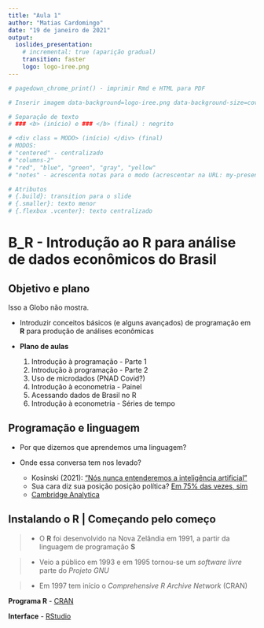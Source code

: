 ---
title: "Aula 1"
author: "Matias Cardomingo"
date: "19 de janeiro de 2021"
output: 
  ioslides_presentation:
    # incremental: true (aparição gradual)
    transition: faster
    logo: logo-iree.png
---

```{r, include=FALSE}
# pagedown_chrome_print() - imprimir Rmd e HTML para PDF

# Inserir imagem data-background=logo-iree.png data-background-size=cover

# Separação de texto
# ### <b> (início) e ### </b> (final) : negrito

# <div class = MODO> (início) </div> (final)
# MODOS:
# "centered" - centralizado
# "columns-2" 
# "red", "blue", "green", "gray", "yellow"
# "notes" - acrescenta notas para o modo (acrescentar na URL: my-presentation.html?presentme=true)

# Atributos
# {.build}: transition para o slide
# {.smaller}: texto menor
# {.flexbox .vcenter}: texto centralizado
```

# B_R - Introdução ao R para análise de dados econômicos do Brasil

## Objetivo e plano 

<div class="notes">

Isso a Globo não mostra.

</div>

- Introduzir conceitos básicos (e alguns avançados) de programação em **R** para produção de análises econômicas

- **Plano de aulas**
  1. Introdução à programação - Parte 1
  2. Introdução à programação - Parte 2
  3. Uso de microdados (PNAD Covid?)
  4. Introdução à econometria - Painel
  5. Acessando dados de Brasil no R
  6. Introdução à econometria - Séries de tempo
  
## Programação e linguagem

- Por que dizemos que aprendemos uma linguagem?

- Onde essa conversa tem nos levado?
  - Kosinski (2021): ["Nós nunca entenderemos a inteligência artificial"](https://link.estadao.com.br/noticias/cultura-digital,nunca-entenderemos-a-inteligencia-artificial-diz-profeta-do-escandalo-do-facebook,70003582406)
  - Sua cara diz sua posição posição política? [Em 75% das vezes, sim](https://www.nature.com/articles/s41598-020-79310-1) 
  - [Cambridge Analytica](https://www.pnas.org/content/pnas/110/15/5802.full.pdf)

## Instalando o R | Começando pelo começo {.build}

>- O **R** foi desenvolvido na Nova Zelândia em 1991, a partir da linguagem de programação **S**

>- Veio a público em 1993 e em 1995 tornou-se um *software livre* parte do *Projeto GNU*

>- Em 1997 tem início o *Comprehensive R Archive Network* (CRAN)

**Programa R**
   - [CRAN](https://cran.r-project.org/)

**Interface**
   - [RStudio](https://rstudio.com/products/rstudio/download/#download)